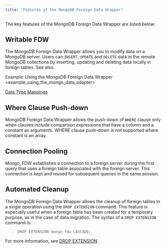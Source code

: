 ```yaml
---
title: "Features of the MongoDB Foreign Data Wrapper"
---
```


<div id="features_of_mongo_fdw" class="registered_link"></div>


The key features of the MongoDB Foreign Data Wrapper are listed below:

## Writable FDW

The MongoDB Foreign Data Wrapper allows you to modify data on a MongoDB server. Users can `INSERT`, `UPDATE` and `DELETE` data in the remote MongoDB collections by inserting, updating and deleting data locally in foreign tables. See also:

<span class="title-ref">Example: Using the MongoDB Foreign Data Wrapper &lt;example\_using\_the\_mongo\_data\_adapter&gt;</span>

[Data Type Mappings](#data_type_mappings)

## Where Clause Push-down

MongoDB Foreign Data Wrapper allows the push-down of `WHERE` clause only when clauses include comparison expressions that have a column and a constant as arguments. WHERE clause push-down is not supported where constant is an array.

## Connection Pooling

Mongo\_FDW establishes a connection to a foreign server during the first query that uses a foreign table associated with the foreign server. This connection is kept and reused for subsequent queries in the same session.

## Automated Cleanup

The MongoDB Foreign Data Wrapper allows the cleanup of foreign tables in a single operation using the `DROP EXTENSION` command. This feature is especially useful when a foreign table has been created for a temporary purpose, as in the case of data migration. The syntax of a `DROP EXTENSION` command is:

> `DROP EXTENSION mongo_fdw CASCADE;`

For more information, see [DROP EXTENSION](https://www.postgresql.org/docs/current/sql-dropextension.html).
